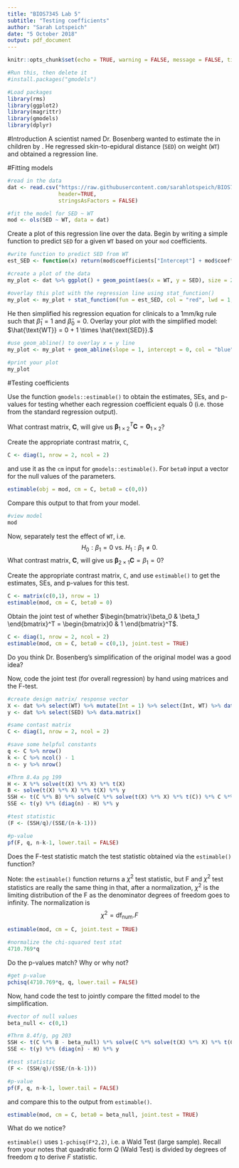 ```yaml
---
title: "BIOS7345 Lab 5"
subtitle: "Testing coefficients"
author: "Sarah Lotspeich"
date: "5 October 2018"
output: pdf_document
---
```


```r
knitr::opts_chunk$set(echo = TRUE, warning = FALSE, message = FALSE, tidy = TRUE)

#Run this, then delete it
#install.packages("gmodels")

#Load packages
library(rms)
library(ggplot2)
library(magrittr)
library(gmodels)
library(dplyr)
```

#Introduction
A scientist named Dr. Bosenberg wanted to estimate the \underline{puncture distance for an epidural} in children by \underline{weight}. He regressed skin-to-epidural distance (`SED`) on weight (`WT`) and obtained a regression line. 

#Fitting models
```r
#read in the data
dat <- read.csv("https://raw.githubusercontent.com/sarahlotspeich/BIOS7345_Labs/master/Bios7345lab5.csv", 
                header=TRUE, 
                stringsAsFactors = FALSE)

#fit the model for SED ~ WT
mod <- ols(SED ~ WT, data = dat)
```

Create a plot of this regression line over the data. Begin by writing a simple function to predict `SED` for a given `WT` based on your `mod` coefficients.

```r
#write function to predict SED from WT
est_SED <- function(x) return(mod$coefficients["Intercept"] + mod$coefficients["WT"]*x)

#create a plot of the data
my_plot <- dat %>% ggplot() + geom_point(aes(x = WT, y = SED), size = 2) + theme_bw()

#overlay this plot with the regression line using stat_function()
my_plot <- my_plot + stat_function(fun = est_SED, col = "red", lwd = 1, alpha = 0.8)
```

He then simplified his regression equation for clinicals to a 1mm/kg rule such that $\hat{\beta}_1 = 1$ and $\hat{\beta}_0 = 0$. Overlay your plot with the simplified model: $\hat{\text{WT}} = 0 + 1 \times \hat{\text{SED}}.$

```r
#use geom_abline() to overlay x = y line
my_plot <- my_plot + geom_abline(slope = 1, intercept = 0, col = "blue", lwd = 1)

#print your plot
my_plot
```

#Testing coefficients

Use the function `gmodels::estimable()` to obtain the estimates, SEs, and p-values for testing whether each regression coefficient equals 0 (i.e. those from the standard regression output). 

What contrast matrix, $\pmb{C}$, will give us $\pmb{\beta}_{1 \times 2}^T\pmb{C} = \pmb{0}_{1 \times 2}$? 
\begin{quote}
To test that $H_0: \beta_0 = 0$ and $H_0: \beta_1 = 0$, we need $\pmb{C} = \pmb{I}_2 = \begin{bmatrix} 1 & 0 \\ 0 & 1 \end{bmatrix}$ so that $\pmb{\beta}_{1 \times 2}^T\pmb{C} = \pmb{\beta}_{1 \times 2}^T$. 
\end{quote}

Create the appropriate contrast matrix, `C`,

```r
C <- diag(1, nrow = 2, ncol = 2)
```

and use it as the `cm` input for `gmodels::estimable()`. For `beta0` input a vector for the null values of the parameters.

```r
estimable(obj = mod, cm = C, beta0 = c(0,0))
```

Compare this output to that from your model.

```r
#view model
mod
```

Now, separately test the effect of `WT`, i.e. $$H_0: \beta_1 = 0 \text{ vs. } H_1: \beta_1 \neq 0.$$ What contrast matrix, $\pmb{C}$, will give us $\pmb{\beta}_{2 \times 1}\pmb{C} = \beta_1 = 0$? 
\begin{quote}
To test that $H_0: \beta_1 = 0$, we need $\pmb{C} = \begin{bmatrix} 0 & 1 \end{bmatrix}$ so that $\pmb{\beta}_{1 \times 2}^T\pmb{C} = 0\beta_0 + \beta_1 = \beta_1$. 
\end{quote}

Create the appropriate contrast matrix, `C`, and use `estimable()` to get the estimates, SEs, and p-values for this test.

```r
C <- matrix(c(0,1), nrow = 1)
estimable(mod, cm = C, beta0 = 0)
```

Obtain the joint test of whether $\begin{bmatrix}\beta_0 & \beta_1 \end{bmatrix}^T = \begin{bmatrix}0 & 1 \end{bmatrix}^T$. 

```r
C <- diag(1, nrow = 2, ncol = 2)
estimable(mod, cm = C, beta0 = c(0,1), joint.test = TRUE)
```

Do you think Dr. Bosenberg's simplification of the original model was a good idea? 
\begin{quote}
No, we see from the test above that the slope and intercept from our model were significantly different from that in the simplified model.
\end{quote}

Now, code the joint test (for overall regression) by hand using matrices and the F-test. 

```r
#create design matrix/ response vector
X <- dat %>% select(WT) %>% mutate(Int = 1) %>% select(Int, WT) %>% data.matrix()
y <- dat %>% select(SED) %>% data.matrix()

#same contast matrix
C <- diag(1, nrow = 2, ncol = 2)

#save some helpful constants
q <- C %>% nrow()
k <- C %>% ncol() - 1
n <- y %>% nrow()

#Thrm 8.4a pg 199
H <- X %*% solve(t(X) %*% X) %*% t(X)
B <- solve(t(X) %*% X) %*% t(X) %*% y
SSH <- t(C %*% B) %*% solve(C %*% solve(t(X) %*% X) %*% t(C)) %*% C %*% B
SSE <- t(y) %*% (diag(n) - H) %*% y

#test statistic
(F <- (SSH/q)/(SSE/(n-k-1)))

#p-value
pf(F, q, n-k-1, lower.tail = FALSE)
```

Does the F-test statistic match the test statistic obtained via the `estimable()` function? 

Note: the `estimable()` function returns a $\chi^2$ test statistic, but F and $\chi^2$ test statistics are really the same thing in that, after a normalization, $\chi^2$ is the limiting distribution of the F as the denominator degrees of freedom goes to infinity. The normalization is $$\chi^2 = \text{df}_{\text{num}}.F$$

```r
estimable(mod, cm = C, joint.test = TRUE)

#normalize the chi-squared test stat
4710.769*q
```

Do the p-values match? Why or why not? 

```r
#get p-value
pchisq(4710.769*q, q, lower.tail = FALSE)
```

Now, hand code the test to jointly compare the fitted model to the simplification. 

```r
#vector of null values
beta_null <- c(0,1)

#Thrm 8.4f/g, pg 203
SSH <- t(C %*% B - beta_null) %*% solve(C %*% solve(t(X) %*% X) %*% t(C)) %*% (C %*% B - beta_null)
SSE <- t(y) %*% (diag(n) - H) %*% y

#test statistic
(F <- (SSH/q)/(SSE/(n-k-1)))

#p-value
pf(F, q, n-k-1, lower.tail = FALSE)
```

and compare this to the output from `estimable()`.

```r
estimable(mod, cm = C, beta0 = beta_null, joint.test = TRUE)
```

What do we notice? 

`estimable()` uses `1-pchisq(F*2,2)`, i.e. a Wald Test (large sample). Recall from your notes that quadratic form $Q$ (Wald Test) is divided by degrees of freedom $q$ to derive $F$ statistic.